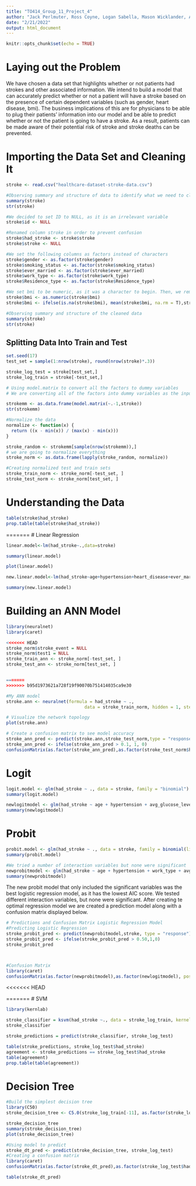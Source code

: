 ```yaml
---
title: "TO414_Group_11_Project_4"
author: "Jack Perlmuter, Ross Coyne, Logan Sabella, Mason Wicklander, Antonio De Llergo"
date: "2/21/2022"
output: html_document
---
```


```r
knitr::opts_chunk$set(echo = TRUE)
```
# Laying out the Problem
We have chosen a data set that highlights whether or not patients had strokes and other associated information. We intend to build a model that can accurately predict whether or not a patient will have a stroke based on the presence of certain dependent variables (such as gender, heart disease, bmi). The business implications of this are for physicians to be able to plug their patients' information into our model and be able to predict whether or not the patient is going to have a stroke. As a result, patients can be made aware of their potential risk of stroke and stroke deaths can be prevented.


# Importing the Data Set and Cleaning It
```r
stroke <- read.csv("healthcare-dataset-stroke-data.csv")

#Observing summary and structure of data to identify what we need to clean
summary(stroke)
str(stroke)

#We decided to set ID to NULL, as it is an irrelevant variable
stroke$id <- NULL

#Renamed column stroke in order to prevent confusion
stroke$had_stroke <- stroke$stroke
stroke$stroke <- NULL

#We set the following columns as factors instead of characters
stroke$gender <- as.factor(stroke$gender)
stroke$smoking_status <- as.factor(stroke$smoking_status)
stroke$ever_married <- as.factor(stroke$ever_married)
stroke$work_type <- as.factor(stroke$work_type)
stroke$Residence_type <- as.factor(stroke$Residence_type)

#We set bmi to be numeric, as it was a character to begin. Then, we removed all NAs and replaced them with the mean (difference between mean and median was negligible, so we decided to preserve the mean)
stroke$bmi <- as.numeric(stroke$bmi)
stroke$bmi <- ifelse(is.na(stroke$bmi), mean(stroke$bmi, na.rm = T),stroke$bmi)

#Observing summary and structure of the cleaned data
summary(stroke)
str(stroke)
```

## Splitting Data Into Train and Test
```r
set.seed(17)
test_set = sample(1:nrow(stroke), round(nrow(stroke)*.3))

stroke_log_test = stroke[test_set,]
stroke_log_train = stroke[-test_set,]

# Using model.matrix to convert all the factors to dummy variables
# We are converting all of the factors into dummy variables as the input into knn has to be numeric

strokemm <- as.data.frame(model.matrix(~.-1,stroke))
str(strokemm)

#Normalize the data
normalize <- function(x) {
  return ((x - min(x)) / (max(x) - min(x)))
}

stroke_random <- strokemm[sample(nrow(strokemm)),]
# we are going to normalize everything 
stroke_norm <- as.data.frame(lapply(stroke_random, normalize))

#Creating normalized test and train sets
stroke_train_norm <- stroke_norm[-test_set, ]
stroke_test_norm <- stroke_norm[test_set, ]
```


# Understanding the Data
```r
table(stroke$had_stroke)
prop.table(table(stroke$had_stroke))
```

=======
# Linear Regression
```r
linear.model<-lm(had_stroke~.,data=stroke)

summary(linear.model)

plot(linear.model)

new.linear.model<-lm(had_stroke~age+hypertension+heart_disease+ever_married+work_type+avg_glucose_level,data=stroke)

summary(new.linear.model)
```



# Building an ANN Model
```r
library(neuralnet)
library(caret)

<<<<<<< HEAD
stroke_norm$stroke_event = NULL
stroke_norm$test1 = NULL
stroke_train_ann <- stroke_norm[-test_set, ]
stroke_test_ann <- stroke_norm[test_set, ]


=======
>>>>>>> b95d1973621a728f19f90070b751414035ca9e30

#My ANN model 
stroke.ann <- neuralnet(formula = had_stroke ~ .,
                              data = stroke_train_norm, hidden = 1, stepmax = 1e+06)

# Visualize the network topology
plot(stroke.ann)

# Create a confusion matrix to see model accuracy
stroke_ann_pred <- predict(stroke.ann,stroke_test_norm,type = "response")
stroke_ann_pred <- ifelse(stroke_ann_pred > 0.1, 1, 0)
confusionMatrix(as.factor(stroke_ann_pred),as.factor(stroke_test_norm$had_stroke),positive = "1")

```

# Logit
```r
logit.model <- glm(had_stroke ~ ., data = stroke, family = "binomial")
summary(logit.model)

newlogitmodel <- glm(had_stroke ~ age + hypertension + avg_glucose_level, data = stroke, family = "binomial")
summary(newlogitmodel)
```


# Probit
```r
probit.model <- glm(had_stroke ~ ., data = stroke, family = binomial(link="probit"))
summary(probit.model)

#We tried a number of interaction variables but none were significant
newprobitmodel <- glm(had_stroke ~ age + hypertension + work_type + avg_glucose_level, data = stroke, family = binomial(link="probit"))
summary(newprobitmodel)

```
The new probit model that only included the significant variables was the best logistic regression model, as it has the lowest AIC score. We tested different interaction variables, but none were significant. After creating te optimal regression model we are created a prediction model along with a confusion matrix displayed below.

```r
# Predictions and Confusion Matrix Logistic Regression Model
#Predicting Logistic Regression
stroke_probit_pred <- predict(newprobitmodel,stroke, type = "response")
stroke_probit_pred <- ifelse(stroke_probit_pred > 0.50,1,0)
stroke_probit_pred



#Confusion Matrix
library(caret)
confusionMatrix(as.factor(newprobitmodel),as.factor(newlogitmodel), positive = "1")
```

<<<<<<< HEAD

=======
# SVM
```r
library(kernlab)

stroke_classifier = ksvm(had_stroke ~., data = stroke_log_train, kernel = "vanilladot")
stroke_classifier

stroke_predictions = predict(stroke_classifier, stroke_log_test)

table(stroke_predictions, stroke_log_test$had_stroke)
agreement <- stroke_predictions == stroke_log_test$had_stroke
table(agreement)
prop.table(table(agreement))
```

# Decision Tree
```r
#Build the simplest decision tree
library(C50)
stroke_decision_tree <- C5.0(stroke_log_train[-11], as.factor(stroke_log_train$had_stroke))

stroke_decision_tree
summary(stroke_decision_tree)
plot(stroke_decision_tree)

#Using model to predict
stroke_dt_pred <- predict(stroke_decision_tree, stroke_log_test)
#Creating a confusion matrix
library(caret)
confusionMatrix(as.factor(stroke_dt_pred),as.factor(stroke_log_test$had_stroke),positive = "1")

table(stroke_dt_pred)
```

